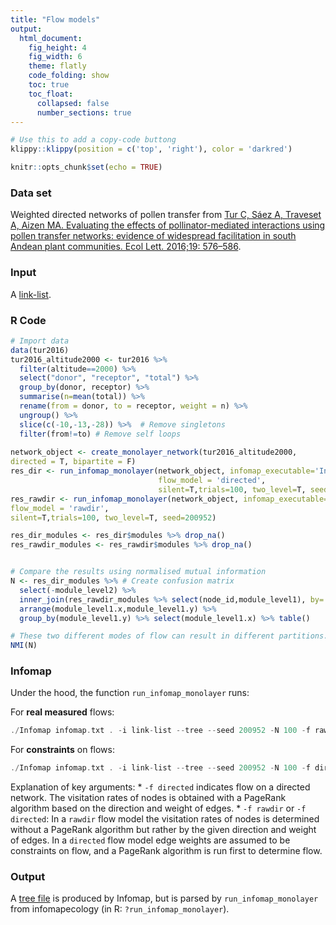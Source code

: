 ```yaml
---
title: "Flow models"
output:
  html_document: 
    fig_height: 4
    fig_width: 6
    theme: flatly
    code_folding: show
    toc: true
    toc_float:
      collapsed: false
      number_sections: true
---
```

```r
# Use this to add a copy-code buttong
klippy::klippy(position = c('top', 'right'), color = 'darkred')
```
```r
knitr::opts_chunk$set(echo = TRUE)
```

### Data set
Weighted directed networks of pollen transfer from [Tur C, Sáez A, Traveset A, Aizen MA. Evaluating the effects of pollinator-mediated interactions using pollen transfer networks: evidence of widespread facilitation in south Andean plant communities. Ecol Lett. 2016;19: 576–586](https://onlinelibrary.wiley.com/doi/abs/10.1111/ele.12594).

### Input
A [link-list](https://www.mapequation.org/infomap/#InputLinkList).

### R Code
```r
# Import data
data(tur2016)
tur2016_altitude2000 <- tur2016 %>% 
  filter(altitude==2000) %>% 
  select("donor", "receptor", "total") %>% 
  group_by(donor, receptor) %>% 
  summarise(n=mean(total)) %>% 
  rename(from = donor, to = receptor, weight = n) %>% 
  ungroup() %>%
  slice(c(-10,-13,-28)) %>%  # Remove singletons
  filter(from!=to) # Remove self loops
  
network_object <- create_monolayer_network(tur2016_altitude2000, 
directed = T, bipartite = F)
res_dir <- run_infomap_monolayer(network_object, infomap_executable='Infomap',
                                 flow_model = 'directed',
                                 silent=T,trials=100, two_level=T, seed=200952)
res_rawdir <- run_infomap_monolayer(network_object, infomap_executable='Infomap',
flow_model = 'rawdir',
silent=T,trials=100, two_level=T, seed=200952)

res_dir_modules <- res_dir$modules %>% drop_na()
res_rawdir_modules <- res_rawdir$modules %>% drop_na()


# Compare the results using normalised mutual information
N <- res_dir_modules %>% # Create confusion matrix
  select(-module_level2) %>%
  inner_join(res_rawdir_modules %>% select(node_id,module_level1), by='node_id') %>%
  arrange(module_level1.x,module_level1.y) %>%
  group_by(module_level1.y) %>% select(module_level1.x) %>% table()

# These two different modes of flow can result in different partitions.
NMI(N)

```

### Infomap
Under the hood, the function `run_infomap_monolayer` runs:

For **real measured** flows:
```C++
./Infomap infomap.txt . -i link-list --tree --seed 200952 -N 100 -f rawdir --two-level
```

For **constraints** on flows:
```C++
./Infomap infomap.txt . -i link-list --tree --seed 200952 -N 100 -f directed --two-level
```

Explanation of key arguments:
* `-f directed` indicates flow on a directed network. The visitation rates of nodes is obtained with a PageRank algorithm based on the direction and weight of edges.
* `-f rawdir` or `-f directed`: In a `rawdir` flow model the visitation rates of nodes is determined without a PageRank algorithm but rather by the given direction and weight of edges. In a `directed` flow model edge weights are assumed to be constraints on flow, and a PageRank algorithm is run first to determine flow.


### Output
A [tree file](https://www.mapequation.org/infomap/#OutputTree) is produced by Infomap, but is parsed by `run_infomap_monolayer` from infomapecology (in R: `?run_infomap_monolayer`).
